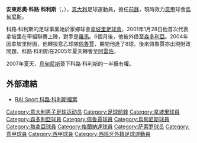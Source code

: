 {{noteta
|G1=意甲
|T=zh-hans:安东尼奥·弗洛雷·弗洛雷斯;zh-hk:安東尼奧·科路·科利斯;zh-tw:安東尼奧·弗洛雷·弗洛雷斯;
|1=zh-hans:弗洛雷·弗洛雷斯;zh-hk:科路·科利斯;zh-tw:弗洛雷·弗洛雷斯;
}}
{{Football player infobox
| image =[[File:Floro_Flores_UDI-CAT_4-2.jpg|180px]]
| playername = 安東尼奧·科路·科利斯<br />''Antonio Flores Flores''
| fullname = Antonio Flores Flores
| height = {{height|m=1.83}}
| dateofbirth = {{birth date and age|1983|6|18}} 
| cityofbirth = [[那不勒斯|那不勒斯]]
| countryofbirth = [[意大利|意大利]]
| currentclub = [[烏甸尼斯足球會|烏甸尼斯]]
| clubnumber = 83
| position = [[前鋒_(足球)|前鋒]]
| youthyears = 
| youthclubs = 
| years = 2000-2004<br/>2004<br/>2004-2005<br/>2005-2007<br/>2007-
| clubs = [[拿坡里足球會|拿坡里]]<br/>→ [[森多利亞足球會|森多利亞]] (外借)<br/>[[佩魯賈足球會|佩魯賈]]<br/>[[阿雷素體育會|阿雷佐]]<br/>[[烏甸尼斯足球會|烏甸尼斯]]
| caps(goals) = 62 {{0}}(5)<br/>{{0}}4 {{0}}(1)<br/>27 {{0}}(8)<br />79 (28)<br/>23 {{0}}(2)
| nationalyears = 2004
| nationalteam = [[意大利U21|意大利U21]]
| nationalcaps(goals) = {{0}}4 {{0}}(1)
| pcupdate = 2006年12月10日
| ntupdate = 2006年7月
}}
'''安東尼奧·科路·科利斯'''（{{lang-it|Antonio Floro Flores}}，{{bd|1983年|6月18日|||Floro Flores}}），[[意大利|意大利]]足球運動員，擔任[[前鋒_(足球)|前鋒]]，現時效力[[意甲|意甲]]球會[[烏甸尼斯足球會|烏甸尼斯]]。

科路·科利斯的足球事業始於家鄉球會[[拿坡里足球會|拿坡里足球會]]，2001年1月28日他首次代表拿坡里在甲組聯賽上陣，對手是[[羅馬足球俱樂部|羅馬]]。6個月後，他被外借至[[森多利亞足球會|森多利亞]]。2004年因拿坡里財困，他轉投意乙球隊[[佩魯賈足球會|佩魯賈]]，期間他進了8球。後來佩魯賈亦出現財政問題，科路·科利斯在2005年夏天轉會至[[阿雷素體育會|阿雷佐]]。

2007年夏天，[[烏甸尼斯足球會|烏甸尼斯]]簽下科路·科利斯的一半擁有權。

== 外部連結 ==
*[http://www.raisport.mondocalcio.rai.it/serieb/giocatori/floro_flores_ant.shtml RAI Sport 科路·科利斯檔案]{{dead link|date=2017年12月 |bot=InternetArchiveBot |fix-attempted=yes }}

{{DEFAULTSORT:Floro Flores, Antonio}}
[[Category:意大利男子足球运动员|Category:意大利男子足球运动员]]
[[Category:足球前鋒|Category:足球前鋒]]
[[Category:拿坡里球員|Category:拿坡里球員]]
[[Category:森多利亞球員|Category:森多利亞球員]]
[[Category:佩魯賈球員|Category:佩魯賈球員]]
[[Category:烏甸尼斯球員|Category:烏甸尼斯球員]]
[[Category:熱拿亞球員|Category:熱拿亞球員]]
[[Category:格蘭納達球員|Category:格蘭納達球員]]
[[Category:萨索罗球员|Category:萨索罗球员]]
[[Category:意甲球員|Category:意甲球員]]
[[Category:西甲球員|Category:西甲球員]]
[[Category:西班牙外籍足球運動員|Category:西班牙外籍足球運動員]]